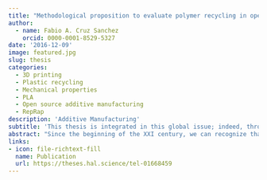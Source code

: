 ```yaml
---
title: "Methodological proposition to evaluate polymer recycling in open-source additive manufacturing contexts"
author: 
  - name: Fabio A. Cruz Sanchez
    orcid: 0000-0001-8529-5327
date: '2016-12-09'
image: featured.jpg
slug: thesis
categories:
  - 3D printing 
  - Plastic recycling 
  - Mechanical properties 
  - PLA 
  - Open source additive manufacturing 
  - RepRap
description: 'Additive Manufacturing'
subtitle: 'This thesis is integrated in this global issue; indeed, throughout the manuscript we analyze about the impact of open-source (OS) Additive Manufacturing (AM) (also as known as open-source 3D printing or just 3D printing) in the light of the sustainability issues.'
abstract: "Since the beginning of the XXI century, we can recognize that several technical (r)evolutions have changed the way we conceived our world. New realities have appeared thanks to the information and communication technologies (e.g. Internet), peer-to-peer dynamics (e.g. open software/hardware, collaborative economy), new means of production (fablabs, hackerspaces), among others. One of the impacts of this technical ecosystem is the individual's empowerment that changes the relationship between consumer and producer. For instance, we observe an evolution of role passing from a passive consumer towards an active prosumer, where this latter considers not only economic aspects, but also social and environmental issues. This thesis is integrated in this global issue; indeed, throughout the manuscript we analyze about the impact of open-source (OS) Additive Manufacturing (AM) (also as known as open-source 3D printing or just 3D printing) in the light of the sustainability issues. The democratization of OS AM and the creation of spaces for co-creation (e.g. FabLabs) proved the interest for changes in the established roles. Therefore, we are interested in how this OS technology could develop sustainable waste management options through a polymer recycling process. In a first phase, we present the concept of additive manufacturing (AM) and its importance on sustainability issues. A systematic literature review related to the material recycling advances in the commercial and open-source (OS) AM is developed with a focus on thermoplastic polymer recycling.In a second phase, our aim is to validate open-source AM systems as a reliable manufacturing tool. We develop and test an experimental protocol in order to evaluate the dimensional performance using as case study a representative OS 3D printer: called FoldaRap. It was found that the International Standard Tolerance Grade of this machine is situated between IT14 and IT16. We conclude that the dimensional performance of this case study is comparable to the commercial AM systems, taking into account the important different in terms of machine cost. In a third phase, we center our attention on the recycling process and we propose a systematic methodology to evaluate the feasibility of the use of recycled thermoplastic polymer in OS 3D printers. A case study is developed with the evaluation of the recycling process using polylactid acid (PLA). The results allow us to conclude that the use of recycled PLA is technically feasible. Nevertheless, the degradation of the material is more important than in other traditional manufacturing systems (e.g. injection). Finally, we concludes and propose as perspectives, the study of a distributed recycling process for other type of polymers"
links:
- icon: file-richtext-fill
  name: Publication
  url: https://theses.hal.science/tel-01668459
---
```




